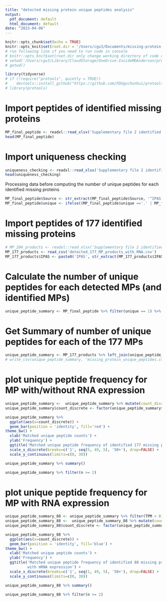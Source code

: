 ```yaml
---
title: "detected missing protein unique peptides analysis"
output:
  pdf_document: default
  html_document: default
date: "2023-04-06"
---
```


```r
knitr::opts_chunk$set(echo = TRUE)
knitr::opts_knit$set(root.dir = '/Users/cgu3/Documents/missing-protein-project/data/')
# run following line if you need to run code in console
# knitr::opts_knit$set(root.dir only change working directory of code chucks not code directly running in console
# setwd('/Users/cgu3/Library/CloudStorage/OneDrive-InsideMDAnderson/proteomics/missing protien project manuscript/missing-protein-project-data')
# getwd()
```


```r
library(tidyverse)
# if (!require("protools", quietly = TRUE))
#    devtools::install_github("https://github.com/FDUguchunhui/protools")
# library(protools)
```



# Import peptides of identified missing proteins
```r
MP_final_peptide <- readxl::read_xlsx('Supplementary file 2 identified missing protein details.xlsx', sheet = 2)
head(MP_final_peptide)
```

# Import uniqueness checking
```r
uniqueness_checking <- readxl::read_xlsx('Supplementary file 2 identified missing protein details.xlsx', sheet = 3)
head(uniqueness_checking)
```


Processing data before computing the number of unique peptides for each
identified missing proteins
```r
MP_final_peptide$Source <- str_extract(MP_final_peptide$Source, '^IPAS[0-9]+')
MP_final_peptide$unique <- ifelse((MP_final_peptide$unique =='.' | MP_final_peptide$unique == 'N'), 0 , 1)
```

# Import peptides of 177 identified missing proteins
```r
# MP_204_products <- readxl::read_xlsx('Supplementary file 2 identified missing protein details.xlsx', sheet = 1)
MP_177_products <- read_csv('detected_177_MP_products_with_RNA.csv')
MP_177_products$IPAS <- paste0('IPAS', str_extract(MP_177_products$IPAS, '(?<=IP).+(?=_)'))
```

# Calculate the number of unique peptides for each detected MPs (and identified MPs)
```r
unique_peptide_summary <- MP_final_peptide %>% filter(unique == 1) %>% group_by(protein.Accession, Source) %>% summarise(n=n(), unique_peptide=paste0(peptide.seq, collapse = '+')) %>% arrange(protein.Accession, desc(n), .by_group = FALSE) %>% ungroup()
```


# Get Summary of number of unique peptides for each of the 177 MPs
```r
unique_peptide_summary <- MP_177_products %>% left_join(unique_peptide_summary, by=c('accession' = 'protein.Accession', 'IPAS' = 'Source')) %>% replace_na(list(n=0))
# write_csv(unique_peptide_summary, 'missing_protein_unique_peptides.csv')
```


# plot unique peptide frequency for MP  with/without RNA expression
```r
unique_peptide_summary <-  unique_peptide_summary %>% mutate(count_discrete=ifelse(n >= 50, '50+', n))
unique_peptide_summary$count_discrete <- factor(unique_peptide_summary$count_discrete, levels=c(as.character(0:49), '50+'))

unique_peptide_summary %>% 
  ggplot(aes(x=count_discrete)) +
  geom_bar(position = 'identity', fill='red') +
theme_bw() +
  xlab('Matched unique peptide counts') +
  ylab('Frequency') +
  ggtitle('Matched unique peptide frequency of identified 177 missing proteins products') +
  scale_x_discrete(breaks=c('1', seq(5, 49, 5), '50+'), drop=FALSE) +
  scale_y_continuous(limits=c(0, 30))
```
```r
unique_peptide_summary %>% summary()
```

```r
unique_peptide_summary %>% filter(n >= 2)
```



# plot unique peptide frequency for MP with RNA expression
```r
unique_peptide_summary_88 <- unique_peptide_summary %>% filter(TPM > 0)
unique_peptide_summary_88 <-  unique_peptide_summary_88 %>% mutate(count_discrete=ifelse(n >= 50, '50+', n))
unique_peptide_summary_88$count_discrete <- factor(unique_peptide_summary_88$count_discrete, levels=c(as.character(0:49), '50+'))

unique_peptide_summary_88 %>% 
  ggplot(aes(x=count_discrete)) +
  geom_bar(position = 'identity', fill='blue') +
theme_bw() +
  xlab('Matched unique peptide counts') +
  ylab('Frequency') +
  ggtitle('Matched unique peptide frequency of identified 88 missing proteins products 
          with mRNA expression') +
  scale_x_discrete(breaks=c('1', seq(1, 49, 5), '50+'), drop=FALSE) +
  scale_y_continuous(limits=c(0, 30))
```

```r
unique_peptide_summary_88 %>% summary()
```


```r
unique_peptide_summary_88 %>% filter(n >= 2)
```

